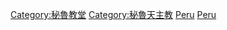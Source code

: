 [[Category:秘魯教堂|Category:秘魯教堂]]
[[Category:秘魯天主教|Category:秘魯天主教]]
[[Category:南美洲天主教堂|Peru]]
[[Category:各国天主教堂|Peru]]